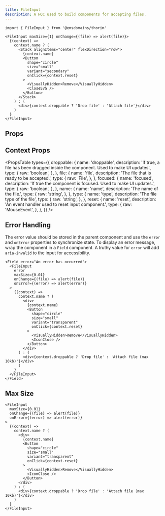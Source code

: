 ```yaml
---
title: FileInput
description: A HOC used to build components for accepting files.
---
```


```tsx
import { FileInput } from '@ensdomains/thorin'
```

```tsx live=true expand=true
<FileInput maxSize={1} onChange={(file) => alert(file)}>
  {(context) =>
    context.name ? (
      <Stack alignItems="center" flexDirection="row">
        {context.name}
        <Button
          shape="circle"
          size="small"
          variant="secondary"
          onClick={context.reset}
        >
          <VisuallyHidden>Remove</VisuallyHidden>
          <CloseSVG />
        </Button>
      </Stack>
    ) : (
      <div>{context.droppable ? 'Drop file' : 'Attach file'}</div>
    )
  }
</FileInput>
```

## Props

<PropsTable sourceLink={sourceLink} types={types} />

## Context Props

<PropsTable
  types={{
    droppable: {
      name: 'droppable',
      description:
        'If true, a file has been dragged inside the component. Used to make UI updates.',
      type: {
        raw: 'boolean',
      },
    },
    file: {
      name: 'file',
      description: 'The file that is ready to be accepted.',
      type: {
        raw: 'File',
      },
    },
    focused: {
      name: 'focused',
      description: 'If true the component is focused. Used to make UI updates.',
      type: {
        raw: 'boolean',
      },
    },
    name: {
      name: 'name',
      description: 'The name of the file.',
      type: {
        raw: 'string',
      },
    },
    type: {
      name: 'type',
      description: 'The file type of the file',
      type: {
        raw: 'string',
      },
    },
    reset: {
      name: 'reset',
      description: 'An event handler used to reset input component.',
      type: {
        raw: 'MouseEvent<HTMLInputElement>',
      },
    },
  }}
/>

## Error Handling

The error value should be stored in the parent component and use the `error` and `onError` properties to synchronize state. To display an error message, wrap the component in a `Field` component. A truthy value for `error` will add `aria-invalid` to the input for accessibility.

```tsx live=true
<Field error="An error has occurred">
  <FileInput
    error
    maxSize={0.01}
    onChange={(file) => alert(file)}
    onError={(error) => alert(error)}
  >
    {(context) =>
      context.name ? (
        <div>
          {context.name}
          <Button
            shape="circle"
            size="small"
            variant="transparent"
            onClick={context.reset}
          >
            <VisuallyHidden>Remove</VisuallyHidden>
            <IconClose />
          </Button>
        </div>
      ) : (
        <div>{context.droppable ? 'Drop file' : 'Attach file (max 10kb)'}</div>
      )
    }
  </FileInput>
</Field>
```

## Max Size

```tsx live=true
<FileInput
  maxSize={0.01}
  onChange={(file) => alert(file)}
  onError={(error) => alert(error)}
>
  {(context) =>
    context.name ? (
      <div>
        {context.name}
        <Button
          shape="circle"
          size="small"
          variant="transparent"
          onClick={context.reset}
        >
          <VisuallyHidden>Remove</VisuallyHidden>
          <IconClose />
        </Button>
      </div>
    ) : (
      <div>{context.droppable ? 'Drop file' : 'Attach file (max 10kb)'}</div>
    )
  }
</FileInput>
```
